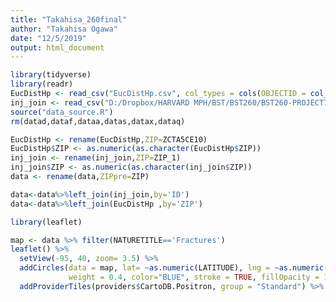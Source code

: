 ```yaml
---
title: "Takahisa_260final"
author: "Takahisa Ogawa"
date: "12/5/2019"
output: html_document
---
```


```r
library(tidyverse)
library(readr)
EucDistHp <- read_csv("EucDistHp.csv", col_types = cols(OBJECTID = col_skip()))
inj_join <- read_csv("D:/Dropbox/HARVARD MPH/BST/BST260/BST260-PROJECT7/inj_join.csv",col_types = cols(XCoord = col_skip(),  YCoord = col_skip()))
source("data_source.R")
rm(datad,dataf,dataa,datas,datax,dataq)
```


```r
EucDistHp <- rename(EucDistHp,ZIP=ZCTA5CE10)
EucDistHp$ZIP <- as.numeric(as.character(EucDistHp$ZIP))
inj_join <- rename(inj_join,ZIP=ZIP_1)
inj_join$ZIP <- as.numeric(as.character(inj_join$ZIP))
data <- rename(data,ZIPpre=ZIP)

data<-data%>%left_join(inj_join,by='ID')
data<-data%>%left_join(EucDistHp ,by='ZIP')
```




```r
library(leaflet)

map <- data %>% filter(NATURETITLE=='Fractures') 
leaflet() %>% 
  setView(-95, 40, zoom= 3.5) %>% 
  addCircles(data = map, lat= ~as.numeric(LATITUDE), lng = ~as.numeric(LONGITUDE),
             weight = 0.4, color="BLUE", stroke = TRUE, fillOpacity = 1) %>%
  addProviderTiles(providers$CartoDB.Positron, group = "Standard") %>%    addScaleBar()

```




